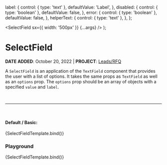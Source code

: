 

  label: {
    control: { type: 'text' },
    defaultValue: 'Label',
  },
  disabled: {
    control: { type: 'boolean' },
    defaultValue: false,
  },
  error: {
    control: { type: 'boolean' },
    defaultValue: false,
  },
  helperText: {
    control: { type: 'text' },
  },
};

<Meta
  title='Atoms/Field/SelectField'
  component={SelectField}
  argTypes={argTypes}
/>

  <SelectField sx={{ width: '500px' }} {...args} />
);

# SelectField

**DATE ADDED**: October 20, 2022 | **PROJECT**: [Leads/RFQ](https://www.notion.so/gethearth/Leads-Request-a-Quote-RFQ-185a5e3b927846e5860eb07ab874cb3c)

A `SelectField` is an application of the `TextField` component that provides the user with a list of options.
It takes the same props as `TextField` as well as an `options` prop. The `options` prop should be an array of
objects with a specified `value` and `label`.

<br />

---

<br />

#### Default / Basic:

<Canvas>
  <Story
    name='Basic'
    component={SelectField}
    args={{
      options: [
        { value: 'one', label: 'option one' },
        { value: 'two', label: 'option two' },
      ],
      label: 'Label',
    }}
  >
    {SelectFieldTemplate.bind()}
  </Story>
</Canvas>

### Playground

<Canvas>
  <Story
    name='Playground'
    args={{
      options: [
        { value: 'one', label: 'option one' },
        { value: 'two', label: 'option two' },
      ],
    }}
  >
    {SelectFieldTemplate.bind()}
  </Story>
</Canvas>

<ArgsTable of={SelectField} story='Playground' />
